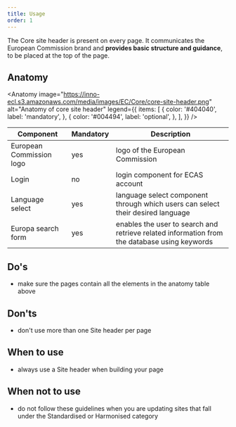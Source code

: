 ```yaml
---
title: Usage
order: 1
---
```



<Paragraph size="lead">
  The Core site header is present on every page. It communicates the European
  Commission brand and <strong>provides basic structure and guidance</strong>,
  to be placed at the top of the page.
</Paragraph>

## Anatomy

<Anatomy
  image="https://inno-ecl.s3.amazonaws.com/media/images/EC/Core/core-site-header.png"
  alt="Anatomy of core site header"
  legend={{
    items: [
      {
        color: '#404040',
        label: 'mandatory',
      },
      {
        color: '#004494',
        label: 'optional',
      },
    ],
  }}
/>

| Component                                                                               | Mandatory | Description                                                                                  |
| --------------------------------------------------------------------------------------- | --------- | -------------------------------------------------------------------------------------------- |
| European Commission logo                                                                | yes       | logo of the European Commission                                                              |
| Login                                                                                   | no        | login component for ECAS account                                                             |
| Language select                                                                         | yes       | language select component through which users can select their desired language              |
| <Link to="/ec/components/forms/search-form/usage/" standalone>Europa search form</Link> | yes       | enables the user to search and retrieve related information from the database using keywords |

## Do's

- make sure the pages contain all the elements in the anatomy table above

## Don'ts

- don't use more than one Site header per page

## When to use

- always use a Site header when building your page

## When not to use

- do not follow these guidelines when you are updating sites that fall under the <Link to="/ec/standardised-template/">Standardised</Link> or <Link to="/ec/harmonised-templates/group1/">Harmonised</Link> category
